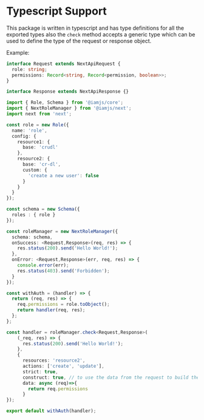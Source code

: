 # Typescript Support

This package is written in typescript and has type definitions for all the exported types also the `check` method accepts a generic type which can be used to define the type of the request or response object.

Example:

```ts
interface Request extends NextApiRequest {
  role: string;
  permissions: Record<string, Record<permission, boolean>>;
}

interface Response extends NextApiResponse {}

import { Role, Schema } from '@iamjs/core';
import { NextRoleManager } from '@iamjs/next';
import next from 'next';

const role = new Role({
  name: 'role',
  config: {
    resource1: {
      base: 'crudl'
    },
    resource2: {
      base: 'cr-dl',
      custom: {
        'create a new user': false
      }
    }
  }
});

const schema = new Schema({
  roles : { role }
});

const roleManager = new NextRoleManager({
  schema: schema,
  onSuccess: <Request,Response>(req, res) => {
    res.status(200).send('Hello World!');
  },
  onError: <Request,Response>(err, req, res) => {
    console.error(err);
    res.status(403).send('Forbidden');
  }
});

const withAuth = (handler) => {
  return (req, res) => {
    req.permissions = role.toObject();
    return handler(req, res);   
  };
};

const handler = roleManager.check<Request,Response>(
    (_req, res) => {
      res.status(200).send('Hello World!');
    },
    {
      resources: 'resource2',
      actions: ['create', 'update'],
      strict: true,
      construct: true, // to use the data from the request to build the role's permissions
      data: async (req)=>{
        return req.permissions
      }
});

export default withAuth(handler);
```
